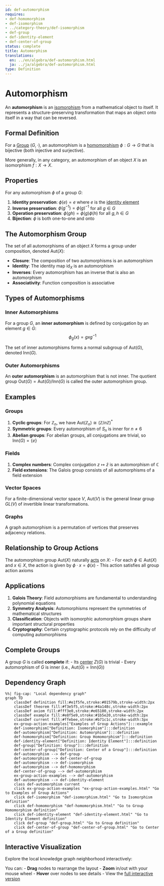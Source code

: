 ```yaml
---
id: def-automorphism
requires:
- def-homomorphism
- def-isomorphism
- ../category-theory/def-isomorphism
- def-group
- def-identity-element
- def-center-of-group
status: complete
title: Automorphism
translations:
  en: ../en/algebra/def-automorphism.html
  ja: ../ja/algebra/def-automorphism.html
type: Definition
---
```


# Automorphism {#def-automorphism}

An **automorphism** is an [isomorphism](../category-theory/def-isomorphism.qmd) from a mathematical object to itself. It represents a structure-preserving transformation that maps an object onto itself in a way that can be reversed.

## Formal Definition

For a [Group](def-group.qmd) $(G, \cdot)$, an automorphism is a [homomorphism](def-homomorphism.qmd) $\phi: G \to G$ that is bijective (both injective and surjective).

More generally, in any category, an automorphism of an object $X$ is an isomorphism $f: X \to X$.

## Properties

For any automorphism $\phi$ of a group $G$:

1. **Identity preservation**: $\phi(e) = e$ where $e$ is the [identity element](def-identity-element.qmd)
2. **Inverse preservation**: $\phi(g^{-1}) = \phi(g)^{-1}$ for all $g \in G$
3. **Operation preservation**: $\phi(gh) = \phi(g)\phi(h)$ for all $g, h \in G$
4. **Bijection**: $\phi$ is both one-to-one and onto

## The Automorphism Group

The set of all automorphisms of an object $X$ forms a group under composition, denoted $\text{Aut}(X)$:

- **Closure**: The composition of two automorphisms is an automorphism
- **Identity**: The identity map $\text{id}_X$ is an automorphism
- **Inverses**: Every automorphism has an inverse that is also an automorphism
- **Associativity**: Function composition is associative

## Types of Automorphisms

### Inner Automorphisms

For a group $G$, an **inner automorphism** is defined by conjugation by an element $g \in G$:
$$\phi_g(x) = gxg^{-1}$$

The set of inner automorphisms forms a normal subgroup of $\text{Aut}(G)$, denoted $\text{Inn}(G)$.

### Outer Automorphisms

An **outer automorphism** is an automorphism that is not inner. The quotient group $\text{Out}(G) = \text{Aut}(G)/\text{Inn}(G)$ is called the outer automorphism group.

## Examples

### Groups

1. **Cyclic groups**: For $\mathbb{Z}_n$, we have $\text{Aut}(\mathbb{Z}_n) \cong (\mathbb{Z}/n\mathbb{Z})^*$
2. **Symmetric groups**: Every automorphism of $S_n$ is inner for $n \neq 6$
3. **Abelian groups**: For abelian groups, all conjugations are trivial, so $\text{Inn}(G) = \{e\}$

### Fields

1. **Complex numbers**: Complex conjugation $z \mapsto \bar{z}$ is an automorphism of $\mathbb{C}$
2. **Field extensions**: The Galois group consists of all automorphisms of a field extension

### Vector Spaces

For a finite-dimensional vector space $V$, $\text{Aut}(V)$ is the general linear group $GL(V)$ of invertible linear transformations.

### Graphs

A graph automorphism is a permutation of vertices that preserves adjacency relations.

## Relationship to Group Actions

The automorphism group $\text{Aut}(X)$ naturally [acts](def-group-action.qmd) on $X$:
- For each $\phi \in \text{Aut}(X)$ and $x \in X$, the action is given by $\phi \cdot x = \phi(x)$
- This action satisfies all group action axioms

## Applications

1. **Galois Theory**: Field automorphisms are fundamental to understanding polynomial equations
2. **Symmetry Analysis**: Automorphisms represent the symmetries of mathematical structures
3. **Classification**: Objects with isomorphic automorphism groups share important structural properties
4. **Cryptography**: Certain cryptographic protocols rely on the difficulty of computing automorphisms

## Complete Groups

A group $G$ is called **complete** if:
- Its [center](def-center-of-group.qmd) $Z(G)$ is trivial
- Every automorphism of $G$ is inner (i.e., $\text{Aut}(G) = \text{Inn}(G)$)

## Dependency Graph

```mermaid
%%| fig-cap: "Local dependency graph"
graph TD
    classDef definition fill:#e1f5fe,stroke:#01579b,stroke-width:2px
    classDef theorem fill:#f3e5f5,stroke:#4a148c,stroke-width:2px
    classDef axiom fill:#fff3e0,stroke:#e65100,stroke-width:2px
    classDef example fill:#e8f5e9,stroke:#1b5e20,stroke-width:2px
    classDef current fill:#ffebee,stroke:#b71c1c,stroke-width:3px
    ex-group-action-examples["Examples of Group Actions"]:::example
    def-isomorphism["Definition: Isomorphism"]:::definition
    def-automorphism["Definition: Automorphism"]:::definition
    def-homomorphism["Definition: Group Homomorphism"]:::definition
    def-identity-element["Definition: Identity Element"]:::definition
    def-group["Definition: Group"]:::definition
    def-center-of-group["Definition: Center of a Group"]:::definition
    def-automorphism --> def-group
    def-automorphism --> def-center-of-group
    def-automorphism --> def-isomorphism
    def-automorphism --> def-homomorphism
    def-center-of-group --> def-automorphism
    ex-group-action-examples --> def-automorphism
    def-automorphism --> def-identity-element
    class def-automorphism current
    click ex-group-action-examples "ex-group-action-examples.html" "Go to Examples of Group Actions"
    click def-isomorphism "def-isomorphism.html" "Go to Isomorphism definition"
    click def-homomorphism "def-homomorphism.html" "Go to Group Homomorphism definition"
    click def-identity-element "def-identity-element.html" "Go to Identity Element definition"
    click def-group "def-group.html" "Go to Group definition"
    click def-center-of-group "def-center-of-group.html" "Go to Center of a Group definition"
```

## Interactive Visualization

Explore the local knowledge graph neighborhood interactively:

::: {.graph-viz data-id="def-automorphism" data-width="700" data-height="500"}
:::

You can:
- **Drag** nodes to rearrange the layout
- **Zoom** in/out with your mouse wheel
- **Hover** over nodes to see details
- View the [full interactive version](../../output/interactive/en/def-automorphism.html){target="_blank"}

